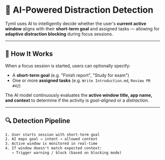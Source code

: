 # 🧠 AI-Powered Distraction Detection

Tymli uses AI to intelligently decide whether the user's **current active window** aligns with their **short-term goal** and assigned tasks — allowing for **adaptive distraction blocking** during focus sessions.

---

## 🎯 How It Works

When a focus session is started, users can optionally specify:

- A **short-term goal** (e.g. "Finish report", "Study for exam")
- One or more **assigned tasks** (e.g. `Write Introduction.md`, `Review PR #42`)

The AI model continuously evaluates the **active window title, app name, and context** to determine if the activity is *goal-aligned* or a *distraction*.

---

## 🔍 Detection Pipeline

```txt
1. User starts session with short-term goal
2. AI maps goal → intent → allowed context
3. Active window is monitored in real-time
4. If window doesn't match expected context:
   → Trigger warning / block (based on blocking mode)
